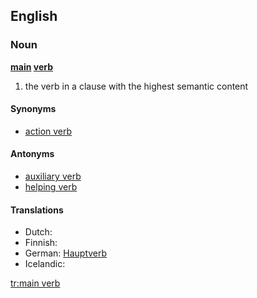 ==English==

===Noun===

'''[[main]] [[verb]]'''

# {{grammar}} the verb in a clause with the highest semantic content

====Synonyms====
*[[action verb]]

====Antonyms====
*[[auxiliary verb]]
*[[helping verb]]

====Translations====
* Dutch: {{t-|nl|hoofdwerkwoord|n}}
* Finnish: {{t-|fi|pääverbi}}
* German: [[Hauptverb]]
* Icelandic: {{t+|is|aðalsögn|f}}

[[tr:main verb]]